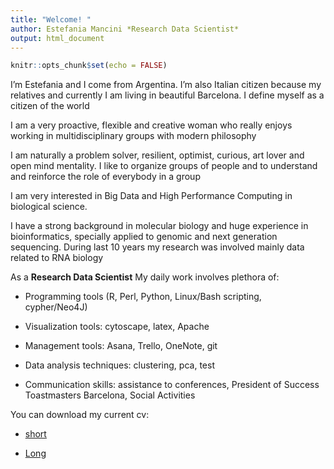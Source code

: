 ```yaml
---
title: "Welcome! "
author: Estefania Mancini *Research Data Scientist*
output: html_document
---
```


```r

knitr::opts_chunk$set(echo = FALSE)

```

I'm Estefania and I come from Argentina. I'm also Italian citizen because my relatives and currently I am living in beautiful Barcelona. I define myself as a citizen of the world

I am a very proactive, flexible and creative woman who really enjoys working in multidisciplinary groups with modern philosophy

I am naturally a problem solver, resilient, optimist, curious, art lover and open mind mentality. I like to organize groups of people and to understand and reinforce the role of everybody in a group

I am very interested in Big Data and High Performance Computing in biological science. 

I have a strong background in molecular biology and huge experience in bioinformatics, specially applied to genomic and next generation sequencing. During last 10 years my research was involved mainly data related to  RNA biology

As a **Research Data Scientist** My daily work involves plethora of:

* Programming tools (R, Perl, Python, Linux/Bash scripting, cypher/Neo4J) 

* Visualization tools: cytoscape, latex, Apache

* Management tools: Asana, Trello, OneNote, git

* Data analysis techniques: clustering, pca, test

* Communication skills: assistance to conferences, President of Success Toastmasters Barcelona, Social Activities

You can download my current cv:

* <a download="Mancini2022.pdf" href="Mancini_2022.pdf"> short </a>

* <a download="Mancini2022_long.pdf" href="Mancini_2022_long.pdf">  Long </a>

